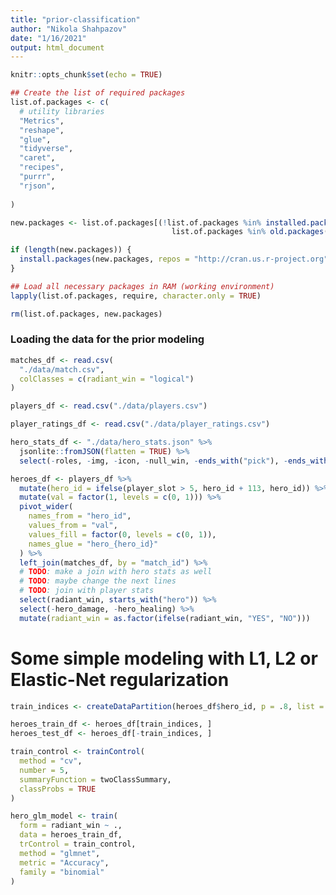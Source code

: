 ```yaml
---
title: "prior-classification"
author: "Nikola Shahpazov"
date: "1/16/2021"
output: html_document
---
```


```r
knitr::opts_chunk$set(echo = TRUE)
```


```r
## Create the list of required packages
list.of.packages <- c(
  # utility libraries
  "Metrics",
  "reshape",
  "glue",
  "tidyverse",
  "caret",
  "recipes",
  "purrr",
  "rjson",
  
)

new.packages <- list.of.packages[(!list.of.packages %in% installed.packages() |
                                    list.of.packages %in% old.packages()[ ,"Package"])]

if (length(new.packages)) {
  install.packages(new.packages, repos = "http://cran.us.r-project.org")
}

## Load all necessary packages in RAM (working environment)
lapply(list.of.packages, require, character.only = TRUE)

rm(list.of.packages, new.packages)
```

### Loading the data for the prior modeling

```r
matches_df <- read.csv(
  "./data/match.csv",
  colClasses = c(radiant_win = "logical")
)

players_df <- read.csv("./data/players.csv")

player_ratings_df <- read.csv("./data/player_ratings.csv")

hero_stats_df <- "./data/hero_stats.json" %>%
  jsonlite::fromJSON(flatten = TRUE) %>%
  select(-roles, -img, -icon, -null_win, -ends_with("pick"), -ends_with("win"))
```

```r
heroes_df <- players_df %>%
  mutate(hero_id = ifelse(player_slot > 5, hero_id + 113, hero_id)) %>%
  mutate(val = factor(1, levels = c(0, 1))) %>%
  pivot_wider(
    names_from = "hero_id",
    values_from = "val",
    values_fill = factor(0, levels = c(0, 1)),
    names_glue = "hero_{hero_id}"
  ) %>%
  left_join(matches_df, by = "match_id") %>%
  # TODO: make a join with hero stats as well
  # TODO: maybe change the next lines
  # TODO: join with player stats
  select(radiant_win, starts_with("hero")) %>%
  select(-hero_damage, -hero_healing) %>%
  mutate(radiant_win = as.factor(ifelse(radiant_win, "YES", "NO")))
```

# Some simple modeling with L1, L2 or Elastic-Net regularization

```r
train_indices <- createDataPartition(heroes_df$hero_id, p = .8, list = FALSE)

heroes_train_df <- heroes_df[train_indices, ]
heroes_test_df <- heroes_df[-train_indices, ]

train_control <- trainControl(
  method = "cv",
  number = 5,
  summaryFunction = twoClassSummary,
  classProbs = TRUE
)

hero_glm_model <- train(
  form = radiant_win ~ .,
  data = heroes_train_df,
  trControl = train_control,
  method = "glmnet",
  metric = "Accuracy",
  family = "binomial"
)
```